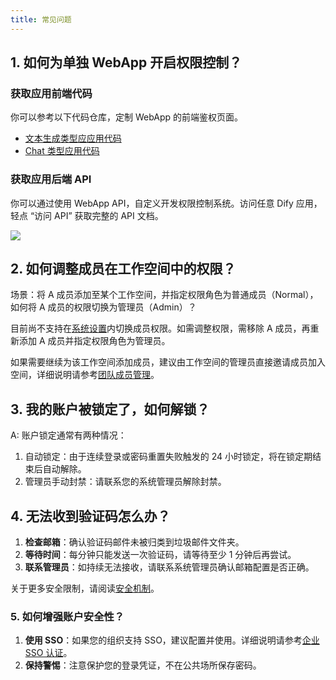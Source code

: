 ```yaml
---
title: 常见问题
---
```


## 1. 如何为单独 WebApp 开启权限控制？

### 获取应用前端代码

你可以参考以下代码仓库，定制 WebApp 的前端鉴权页面。

- [文本生成类型应应用代码](https://github.com/langgenius/webapp-text-generator)
- [Chat 类型应用代码](https://github.com/langgenius/webapp-conversation)

### 获取应用后端 API

你可以通过使用 WebApp API，自定义开发权限控制系统。访问任意 Dify 应用，轻点 “访问 API” 获取完整的 API 文档。

![](/zh-cn/img/83116e9cc6c367e59ce712d001860d23.png)

## 2. 如何调整成员在工作空间中的权限？

场景：将 A 成员添加至某个工作空间，并指定权限角色为普通成员（Normal），如何将 A 成员的权限切换为管理员（Admin）？

目前尚不支持在[系统设置](/administrator-guide/system-settings)内切换成员权限。如需调整权限，需移除 A 成员，再重新添加 A 成员并指定权限角色为管理员。

如果需要继续为该工作空间添加成员，建议由工作空间的管理员直接邀请成员加入空间，详细说明请参考[团队成员管理](/zh-cn/user-guide/management/team-members-management)。

## 3. 我的账户被锁定了，如何解锁？

A: 账户锁定通常有两种情况：

1. 自动锁定：由于连续登录或密码重置失败触发的 24 小时锁定，将在锁定期结束后自动解除。
2. 管理员手动封禁：请联系您的系统管理员解除封禁。

## 4. 无法收到验证码怎么办？

1. **检查邮箱**：确认验证码邮件未被归类到垃圾邮件文件夹。
2. **等待时间**：每分钟只能发送一次验证码，请等待至少 1 分钟后再尝试。
3. **联系管理员**：如持续无法接收，请联系系统管理员确认邮箱配置是否正确。

关于更多安全限制，请阅读[安全机制](/zh-cn/administrator-guide/security-guide)。

### 5. 如何增强账户安全性？

1. **使用 SSO**：如果您的组织支持 SSO，建议配置并使用。详细说明请参考[企业 SSO 认证](/zh-cn/administrator-guide/sso/introduction)。
2. **保持警惕**：注意保护您的登录凭证，不在公共场所保存密码。
